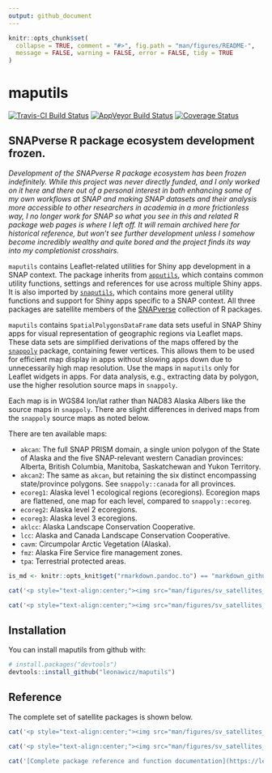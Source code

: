 ```yaml
---
output: github_document
---
```


<!-- README.md is generated from README.Rmd. Please edit that file -->

```r
knitr::opts_chunk$set(
  collapse = TRUE, comment = "#>", fig.path = "man/figures/README-",
  message = FALSE, warning = FALSE, error = FALSE, tidy = TRUE
)
```
# maputils

[![Travis-CI Build Status](https://travis-ci.org/leonawicz/maputils.svg?branch=master)](https://travis-ci.org/leonawicz/maputils)
[![AppVeyor Build Status](https://ci.appveyor.com/api/projects/status/github/leonawicz/maputils?branch=master&svg=true)](https://ci.appveyor.com/project/leonawicz/maputils)
[![Coverage Status](https://img.shields.io/codecov/c/github/leonawicz/maputils/master.svg)](https://codecov.io/github/leonawicz/maputils?branch=master)

## SNAPverse R package ecosystem development frozen.

*Development of the SNAPverse R package ecosystem has been frozen indefinitely. While this project was never directly funded, and I only worked on it here and there out of a personal interest in both enhancing some of my own workflows at SNAP and making SNAP datasets and their analysis more accessible to other researchers in academia in a more frictionless way, I no longer work for SNAP so what you see in this and related R package web pages is where I left off. It will remain archived here for historical reference, but won't see further development unless I somehow become incredibly wealthy and quite bored and the project finds its way into my completionist crosshairs.*

`maputils` contains Leaflet-related utilities for Shiny app development in a SNAP context. The package inherits from [`apputils`](https://leonawicz.github.io/apputils/), which contains common utility functions, settings and references for use across multiple Shiny apps. It is also imported by [`snaputils`](https://leonawicz.github.io/snaputils/), which contains more general utility functions and support for Shiny apps specific to a SNAP context. All three packages are satellite members of the [SNAPverse](https://leonawicz.github.io/snapverse/) collection of R packages.

`maputils` contains `SpatialPolygonsDataFrame` data sets useful in SNAP Shiny apps for visual representation of geographic regions via Leaflet maps. These data sets are simplified derivations of the maps offered by the [`snappoly`](https://leonawicz.github.io/snappoly/) package, containing fewer vertices. This allows them to be used for efficient map display in apps without slowing apps down due to unnecessarily high map resolution. Use the maps in `maputils` only for Leaflet widgets in apps. For data analysis, e.g., extracting data by polygon, use the higher resolution source maps in `snappoly`.

Each map is in WGS84 lon/lat rather than NAD83 Alaska Albers like the source maps in `snappoly`.
There are slight differences in derived maps from the `snappoly` source maps as noted below.

There are ten available maps:

* `akcan`: The full SNAP PRISM domain, a single union polygon of the State of Alaska and the five SNAP-relevant western Canadian provinces: Alberta, British Columbia, Manitoba, Saskatchewan and Yukon Territory. 
* `akcan2`: The same as `akcan`, but retaining the six distinct encompassing state/province polygons. See `snappoly::canada` for all provinces.
* `ecoreg1`: Alaska level 1 ecological regions (ecoregions). Ecoregion maps are flattened, one map for each level, compared to `snappoly::ecoreg`.
* `ecoreg2`: Alaska level 2 ecoregions.
* `ecoreg3`: Alaska level 3 ecoregions.
* `aklcc`: Alaska Landscape Conservation Cooperative.
* `lcc`: Alaska and Canada Landscape Conservation Cooperative.
* `cavm`: Circumpolar Arctic Vegetation (Alaska).
* `fmz`: Alaska Fire Service fire management zones.
* `tpa`: Terrestrial protected areas.

```r
is_md <- knitr::opts_knit$get("rmarkdown.pandoc.to") == "markdown_github-ascii_identifiers"
```

```r
cat('<p style="text-align:center;"><img src="man/figures/sv_satellites_utils_map.png" width=350></p><br>')
```

```r
cat('<p style="text-align:center;"><img src="man/figures/sv_satellites_utils_map.svg"></p>')
```


## Installation

You can install maputils from github with:

```r
# install.packages("devtools")
devtools::install_github("leonawicz/maputils")
```

## Reference

The complete set of satellite packages is shown below.

```r
cat('<p style="text-align:center;"><img src="man/figures/sv_satellites_all.png" width=350></p><br>')
```

```r
cat('<p style="text-align:center;"><img src="man/figures/sv_satellites_all.svg"></p>')
```

```r
cat('[Complete package reference and function documentation](https://leonawicz.github.io/maputils/)')
```

